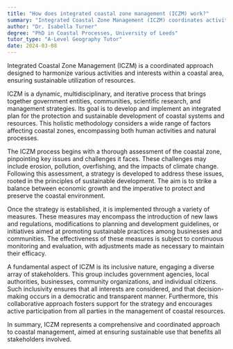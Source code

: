 ```yaml
---
title: "How does integrated coastal zone management (ICZM) work?"
summary: "Integrated Coastal Zone Management (ICZM) coordinates activities and interests in coastal areas to promote sustainable use and management of resources, balancing ecological, economic, and social goals."
author: "Dr. Isabella Turner"
degree: "PhD in Coastal Processes, University of Leeds"
tutor_type: "A-Level Geography Tutor"
date: 2024-03-08
---
```


Integrated Coastal Zone Management (ICZM) is a coordinated approach designed to harmonize various activities and interests within a coastal area, ensuring sustainable utilization of resources.

ICZM is a dynamic, multidisciplinary, and iterative process that brings together government entities, communities, scientific research, and management strategies. Its goal is to develop and implement an integrated plan for the protection and sustainable development of coastal systems and resources. This holistic methodology considers a wide range of factors affecting coastal zones, encompassing both human activities and natural processes.

The ICZM process begins with a thorough assessment of the coastal zone, pinpointing key issues and challenges it faces. These challenges may include erosion, pollution, overfishing, and the impacts of climate change. Following this assessment, a strategy is developed to address these issues, rooted in the principles of sustainable development. The aim is to strike a balance between economic growth and the imperative to protect and preserve the coastal environment.

Once the strategy is established, it is implemented through a variety of measures. These measures may encompass the introduction of new laws and regulations, modifications to planning and development guidelines, or initiatives aimed at promoting sustainable practices among businesses and communities. The effectiveness of these measures is subject to continuous monitoring and evaluation, with adjustments made as necessary to maintain their efficacy.

A fundamental aspect of ICZM is its inclusive nature, engaging a diverse array of stakeholders. This group includes government agencies, local authorities, businesses, community organizations, and individual citizens. Such inclusivity ensures that all interests are considered, and that decision-making occurs in a democratic and transparent manner. Furthermore, this collaborative approach fosters support for the strategy and encourages active participation from all parties in the management of coastal resources.

In summary, ICZM represents a comprehensive and coordinated approach to coastal management, aimed at ensuring sustainable use that benefits all stakeholders involved.
    